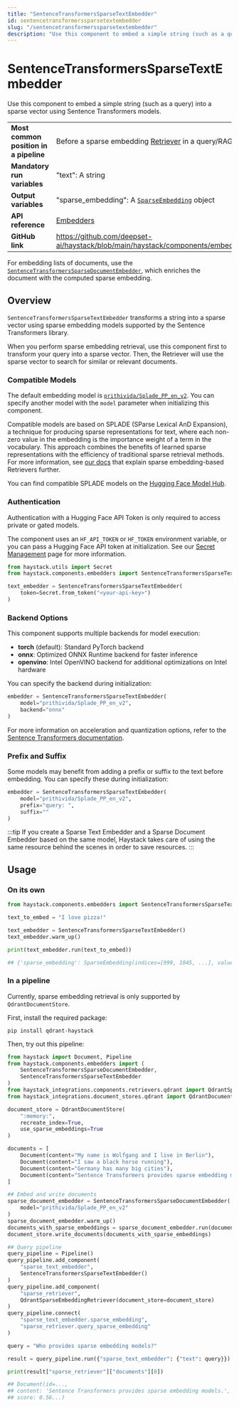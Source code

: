 ```yaml
---
title: "SentenceTransformersSparseTextEmbedder"
id: sentencetransformerssparsetextembedder
slug: "/sentencetransformerssparsetextembedder"
description: "Use this component to embed a simple string (such as a query) into a sparse vector using Sentence Transformers models."
---
```


# SentenceTransformersSparseTextEmbedder

Use this component to embed a simple string (such as a query) into a sparse vector using Sentence Transformers models.

|  |  |
| --- | --- |
| **Most common position in a pipeline** | Before a sparse embedding [Retriever](../retrievers.mdx) in a query/RAG pipeline                                                |
| **Mandatory run variables**            | "text": A string                                                                                                               |
| **Output variables**                   | "sparse_embedding": A [`SparseEmbedding`](../../concepts/data-classes.mdx#sparseembedding) object                                           |
| **API reference**                      | [Embedders](/reference/embedders-api)                                                                                                 |
| **GitHub link**                        | https://github.com/deepset-ai/haystack/blob/main/haystack/components/embedders/sentence_transformers_sparse_text_embedder.py |

For embedding lists of documents, use the [`SentenceTransformersSparseDocumentEmbedder`](sentencetransformerssparsedocumentembedder.mdx), which enriches the document with the computed sparse embedding.

## Overview

`SentenceTransformersSparseTextEmbedder` transforms a string into a sparse vector using sparse embedding models supported by the Sentence Transformers library.

When you perform sparse embedding retrieval, use this component first to transform your query into a sparse vector. Then, the Retriever will use the sparse vector to search for similar or relevant documents.

### Compatible Models

The default embedding model is [`prithivida/Splade_PP_en_v2`](https://huggingface.co/prithivida/Splade_PP_en_v2). You can specify another model with the `model` parameter when initializing this component.

Compatible models are based on SPLADE (SParse Lexical AnD Expansion), a technique for producing sparse representations for text, where each non-zero value in the embedding is the importance weight of a term in the vocabulary. This approach combines the benefits of learned sparse representations with the efficiency of traditional sparse retrieval methods. For more information, see [our docs](../retrievers.mdx#sparse-embedding-based-retrievers) that explain sparse embedding-based Retrievers further.

You can find compatible SPLADE models on the [Hugging Face Model Hub](https://huggingface.co/models?search=splade).

### Authentication

Authentication with a Hugging Face API Token is only required to access private or gated models.

The component uses an `HF_API_TOKEN` or `HF_TOKEN` environment variable, or you can pass a Hugging Face API token at initialization. See our [Secret Management](../../concepts/secret-management.mdx) page for more information.

```python
from haystack.utils import Secret
from haystack.components.embedders import SentenceTransformersSparseTextEmbedder

text_embedder = SentenceTransformersSparseTextEmbedder(
    token=Secret.from_token("<your-api-key>")
)
```

### Backend Options

This component supports multiple backends for model execution:

- **torch** (default): Standard PyTorch backend
- **onnx**: Optimized ONNX Runtime backend for faster inference
- **openvino**: Intel OpenVINO backend for additional optimizations on Intel hardware

You can specify the backend during initialization:

```python
embedder = SentenceTransformersSparseTextEmbedder(
    model="prithivida/Splade_PP_en_v2",
    backend="onnx"
)
```

For more information on acceleration and quantization options, refer to the [Sentence Transformers documentation](https://sbert.net/docs/sentence_transformer/usage/efficiency.html).

### Prefix and Suffix

Some models may benefit from adding a prefix or suffix to the text before embedding. You can specify these during initialization:

```python
embedder = SentenceTransformersSparseTextEmbedder(
    model="prithivida/Splade_PP_en_v2",
    prefix="query: ",
    suffix=""
)
```

:::tip
If you create a Sparse Text Embedder and a Sparse Document Embedder based on the same model, Haystack takes care of using the same resource behind the scenes in order to save resources.
:::

## Usage

### On its own

```python
from haystack.components.embedders import SentenceTransformersSparseTextEmbedder

text_to_embed = "I love pizza!"

text_embedder = SentenceTransformersSparseTextEmbedder()
text_embedder.warm_up()

print(text_embedder.run(text_to_embed))

## {'sparse_embedding': SparseEmbedding(indices=[999, 1045, ...], values=[0.918, 0.867, ...])}
```

### In a pipeline

Currently, sparse embedding retrieval is only supported by `QdrantDocumentStore`.

First, install the required package:

```shell
pip install qdrant-haystack
```

Then, try out this pipeline:

```python
from haystack import Document, Pipeline
from haystack.components.embedders import (
    SentenceTransformersSparseDocumentEmbedder,
    SentenceTransformersSparseTextEmbedder
)
from haystack_integrations.components.retrievers.qdrant import QdrantSparseEmbeddingRetriever
from haystack_integrations.document_stores.qdrant import QdrantDocumentStore

document_store = QdrantDocumentStore(
    ":memory:",
    recreate_index=True,
    use_sparse_embeddings=True
)

documents = [
    Document(content="My name is Wolfgang and I live in Berlin"),
    Document(content="I saw a black horse running"),
    Document(content="Germany has many big cities"),
    Document(content="Sentence Transformers provides sparse embedding models."),
]

## Embed and write documents
sparse_document_embedder = SentenceTransformersSparseDocumentEmbedder(
    model="prithivida/Splade_PP_en_v2"
)
sparse_document_embedder.warm_up()
documents_with_sparse_embeddings = sparse_document_embedder.run(documents)["documents"]
document_store.write_documents(documents_with_sparse_embeddings)

## Query pipeline
query_pipeline = Pipeline()
query_pipeline.add_component(
    "sparse_text_embedder",
    SentenceTransformersSparseTextEmbedder()
)
query_pipeline.add_component(
    "sparse_retriever",
    QdrantSparseEmbeddingRetriever(document_store=document_store)
)
query_pipeline.connect(
    "sparse_text_embedder.sparse_embedding",
    "sparse_retriever.query_sparse_embedding"
)

query = "Who provides sparse embedding models?"

result = query_pipeline.run({"sparse_text_embedder": {"text": query}})

print(result["sparse_retriever"]["documents"][0])

## Document(id=...,
## content: 'Sentence Transformers provides sparse embedding models.',
## score: 0.56...)
```
